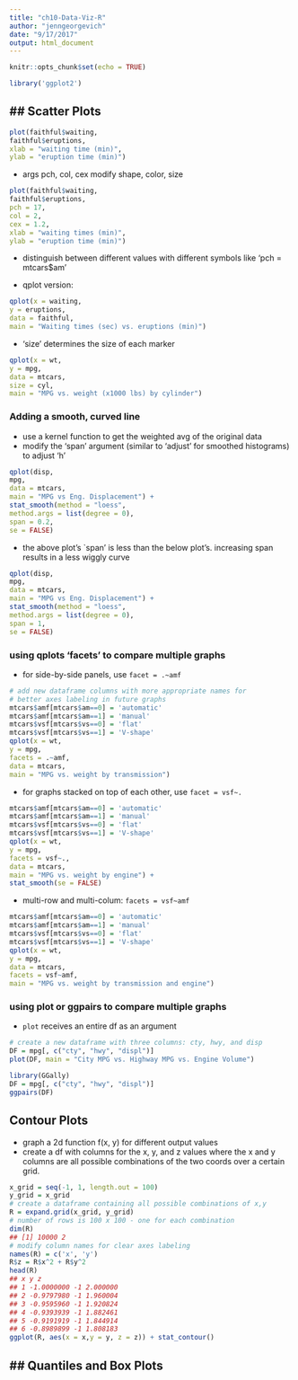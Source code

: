 ```yaml
---
title: "ch10-Data-Viz-R"
author: "jenngeorgevich"
date: "9/17/2017"
output: html_document
---
```


```r
knitr::opts_chunk$set(echo = TRUE)
```

```r
library('ggplot2')
```
## Scatter Plots 
- 

```r
plot(faithful$waiting,
faithful$eruptions,
xlab = "waiting time (min)",
ylab = "eruption time (min)")
```

- args pch, col, cex modify shape, color, size 

```r
plot(faithful$waiting,
faithful$eruptions,
pch = 17,
col = 2,
cex = 1.2,
xlab = "waiting times (min)",
ylab = "eruption time (min)")
```
 - distinguish between different values with different symbols like 'pch = mtcars$am'
 
 - qplot version: 
 
```r
qplot(x = waiting,
y = eruptions,
data = faithful,
main = "Waiting times (sec) vs. eruptions (min)")
```

- 'size' determines the size of each marker 

```r
qplot(x = wt,
y = mpg,
data = mtcars,
size = cyl,
main = "MPG vs. weight (x1000 lbs) by cylinder")
```

### Adding a smooth, curved line
- use a kernel function to get the weighted avg of the original data 
- modify the 'span' argument (similar to 'adjust' for smoothed histograms) to adjust 'h'

```r
qplot(disp,
mpg,
data = mtcars,
main = "MPG vs Eng. Displacement") +
stat_smooth(method = "loess",
method.args = list(degree = 0),
span = 0.2,
se = FALSE)
```
- the above plot's `span' is less than the below plot's. increasing span results in a less wiggly curve

```r
qplot(disp,
mpg,
data = mtcars,
main = "MPG vs Eng. Displacement") +
stat_smooth(method = "loess",
method.args = list(degree = 0),
span = 1,
se = FALSE)
```

### using qplots 'facets' to compare multiple graphs 
  - for side-by-side panels, use `facet = .~amf`
```r
# add new dataframe columns with more appropriate names for
# better axes labeling in future graphs
mtcars$amf[mtcars$am==0] = 'automatic'
mtcars$amf[mtcars$am==1] = 'manual'
mtcars$vsf[mtcars$vs==0] = 'flat'
mtcars$vsf[mtcars$vs==1] = 'V-shape'
qplot(x = wt,
y = mpg,
facets = .~amf,
data = mtcars,
main = "MPG vs. weight by transmission")
```
- for graphs stacked on top of each other, use `facet = vsf~.`
```r
mtcars$amf[mtcars$am==0] = 'automatic'
mtcars$amf[mtcars$am==1] = 'manual'
mtcars$vsf[mtcars$vs==0] = 'flat'
mtcars$vsf[mtcars$vs==1] = 'V-shape'
qplot(x = wt,
y = mpg,
facets = vsf~.,
data = mtcars,
main = "MPG vs. weight by engine") +
stat_smooth(se = FALSE)
```
- multi-row and multi-colum: `facets = vsf~amf`
```r
mtcars$amf[mtcars$am==0] = 'automatic'
mtcars$amf[mtcars$am==1] = 'manual'
mtcars$vsf[mtcars$vs==0] = 'flat'
mtcars$vsf[mtcars$vs==1] = 'V-shape'
qplot(x = wt,
y = mpg,
data = mtcars,
facets = vsf~amf,
main = "MPG vs. weight by transmission and engine")
```

### using plot or ggpairs to compare multiple graphs 
- `plot` receives an entire df as an argument 

```r
# create a new dataframe with three columns: cty, hwy, and disp
DF = mpg[, c("cty", "hwy", "displ")]
plot(DF, main = "City MPG vs. Highway MPG vs. Engine Volume")
```

```r
library(GGally)
DF = mpg[, c("cty", "hwy", "displ")]
ggpairs(DF)
```

## Contour Plots 
- graph a 2d function f(x, y) for different output values 
- create a df with columns for the x, y, and z values where the x and y columns are all possible combinations of the two coords over a certain grid. 

```r
x_grid = seq(-1, 1, length.out = 100)
y_grid = x_grid
# create a dataframe containing all possible combinations of x,y
R = expand.grid(x_grid, y_grid)
# number of rows is 100 x 100 - one for each combination
dim(R)
## [1] 10000 2
# modify column names for clear axes labeling
names(R) = c('x', 'y')
R$z = R$x^2 + R$y^2
head(R)
## x y z
## 1 -1.0000000 -1 2.000000
## 2 -0.9797980 -1 1.960004
## 3 -0.9595960 -1 1.920824
## 4 -0.9393939 -1 1.882461
## 5 -0.9191919 -1 1.844914
## 6 -0.8989899 -1 1.808183
ggplot(R, aes(x = x,y = y, z = z)) + stat_contour()
```


## Quantiles and Box Plots 
- 

